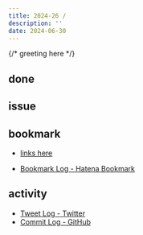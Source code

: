 ```yaml
---
title: 2024-26 / 
description: ''
date: 2024-06-30
---
```


{/* greeting here */}

## done

### 

## issue

### 

## bookmark

- [links here]()


- [Bookmark Log - Hatena Bookmark](https://b.hatena.ne.jp/Ryo_K/bookmark)

## activity

<Tweet tweetLink="" />
<Instagram instagramId="" />
<YouTube youTubeId="" />

- [Tweet Log - Twitter](https://twitter.com/search?q=(from%3Alegnoh)%20until%3A2024-06-30%20since%3A2024-06-24%20-filter%3Areplies&src=typed_query)
- [Commit Log - GitHub](https://github.com/legnoh?tab=overview&from=2024-06-24&to=2024-06-30)
